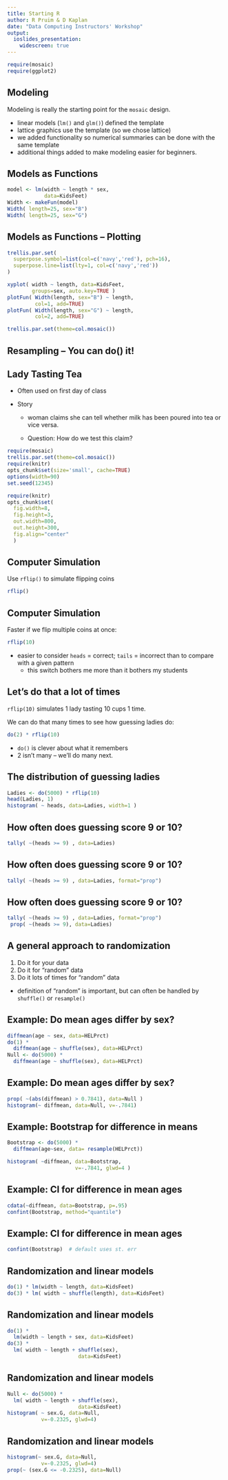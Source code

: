 ```yaml
---
title: Starting R 
author: R Pruim & D Kaplan
date: "Data Computing Instructors' Workshop"
output: 
  ioslides_presentation:
    widescreen: true
---
```



<style type="text/css">
span.boxed {
  border:5px solid gray;
  border-radius:10px;
  padding: 5px;
}
span.invboxed {
  border:5px solid gray;
  padding: 5px;
  border-radius:10px;
  color: white;
}
table, td, th
{
border:0px;
}
</style>


```r
require(mosaic)
require(ggplot2)
```


## Modeling 

Modeling is really the starting point for the `mosaic` 
design.

 * linear models (`lm()` and `glm()`) defined the template
 * lattice graphics use the template (so we chose lattice)
 * we added functionality so numerical summaries 
 can be done with the same template
 * additional things added to make modeling easier for beginners.

## Models as Functions

```r
model <- lm(width ~ length * sex, 
            data=KidsFeet)
Width <- makeFun(model)
Width( length=25, sex="B")
Width( length=25, sex="G")
```

## Models as Functions -- Plotting

```r
trellis.par.set(
  superpose.symbol=list(col=c('navy','red'), pch=16), 
  superpose.line=list(lty=1, col=c('navy','red'))
)
```
                                                       
```r
xyplot( width ~ length, data=KidsFeet, 
        groups=sex, auto.key=TRUE )
plotFun( Width(length, sex="B") ~ length, 
         col=1, add=TRUE)
plotFun( Width(length, sex="G") ~ length, 
         col=2, add=TRUE)
```

```r
trellis.par.set(theme=col.mosaic())
```

## Resampling -- You can do() it!


## Lady Tasting Tea

 * Often used on first day of class
 
 * Story
 
   * woman claims she can tell whether milk
   has been poured into tea or vice versa.
   
   * Question: How do we test this claim?
   
```r
require(mosaic)
trellis.par.set(theme=col.mosaic())
require(knitr)
opts_chunk$set(size='small', cache=TRUE)
options(width=90)
set.seed(12345)
```

```r
require(knitr)
opts_chunk$set( 
  fig.width=8, 
  fig.height=3,
  out.width=800,
  out.height=300,
  fig.align="center"
  )
```

## Computer Simulation

Use `rflip()` to simulate flipping coins
```r
rflip()
```

## Computer Simulation

Faster if we flip multiple coins at once:
```r
rflip(10)
```
 * easier to consider `heads` = correct; `tails` = incorrect than to compare with a given pattern
   * this switch bothers me more than it bothers my students

## Let's do that a lot of times

`rflip(10)` simulates 1 lady tasting 10 cups 1 time.

We can do that many times to see how guessing ladies do:
```r
do(2) * rflip(10)
```

 * `do()` is clever about what it remembers
 * 2 isn't many -- we'll do many next.

## The distribution of guessing ladies


```r
Ladies <- do(5000) * rflip(10)
head(Ladies, 1)
histogram( ~ heads, data=Ladies, width=1 )
```

## How often does guessing score 9 or 10?


```r
tally( ~(heads >= 9) , data=Ladies)
```

## How often does guessing score 9 or 10?


```r
tally( ~(heads >= 9) , data=Ladies, format="prop")
```

## How often does guessing score 9 or 10?


```r
tally( ~(heads >= 9) , data=Ladies, format="prop")
 prop( ~(heads >= 9), data=Ladies)
```

## A general approach to randomization


 1. Do it for your data
 2. Do it for "random" data
 3. Do it lots of times for "random" data
 
 * definition of "random" is important, but can
 often be handled by `shuffle()` or `resample()`

## Example: Do mean ages differ by sex?

```r
diffmean(age ~ sex, data=HELPrct)
do(1) * 
  diffmean(age ~ shuffle(sex), data=HELPrct)
Null <- do(5000) * 
  diffmean(age ~ shuffle(sex), data=HELPrct)
```

## Example: Do mean ages differ by sex?


```r
prop( ~(abs(diffmean) > 0.7841), data=Null )
histogram(~ diffmean, data=Null, v=-.7841) 
```

## Example:  Bootstrap for difference in means


```r
Bootstrap <- do(5000) * 
  diffmean(age~sex, data= resample(HELPrct))

histogram( ~diffmean, data=Bootstrap, 
                      v=-.7841, glwd=4 )
```

## Example:  CI for difference in mean ages

```r
cdata(~diffmean, data=Bootstrap, p=.95)
confint(Bootstrap, method="quantile")
```

## Example:  CI for difference in mean ages

```r
confint(Bootstrap)  # default uses st. err
```

## Randomization and linear models


```r
do(1) * lm(width ~ length, data=KidsFeet)
do(3) * lm( width ~ shuffle(length), data=KidsFeet)
```

## Randomization and linear models


```r
do(1) * 
  lm(width ~ length + sex, data=KidsFeet)
do(3) * 
  lm( width ~ length + shuffle(sex), 
                       data=KidsFeet)
```


## Randomization and linear models

```r
Null <- do(5000) * 
  lm( width ~ length + shuffle(sex), 
                       data=KidsFeet)
histogram( ~ sex.G, data=Null, 
           v=-0.2325, glwd=4)
```

## Randomization and linear models

```r
histogram(~ sex.G, data=Null, 
           v=-0.2325, glwd=4)
prop(~ (sex.G <= -0.2325), data=Null)
```


